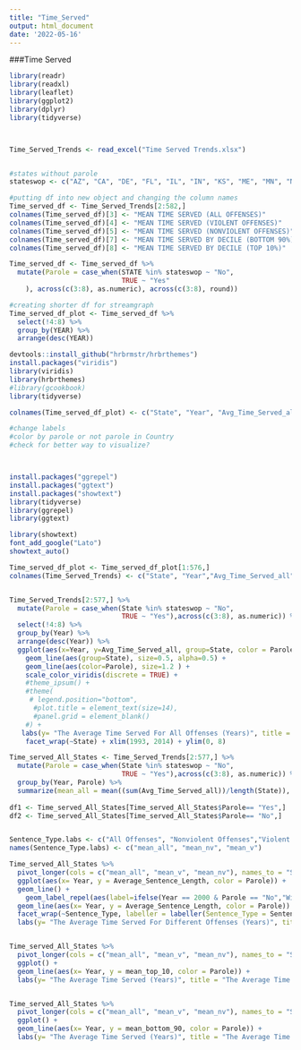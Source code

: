 ```yaml
---
title: "Time_Served"
output: html_document
date: '2022-05-16'
---
```


###Time Served


```r
library(readr)
library(readxl)
library(leaflet)
library(ggplot2)
library(dplyr)
library(tidyverse)



Time_Served_Trends <- read_excel("Time Served Trends.xlsx")


#states without parole
stateswop <- c("AZ", "CA", "DE", "FL", "IL", "IN", "KS", "ME", "MN", "NM", "NC", "OH", "OR", "VA", "WA", "WI")

#putting df into new object and changing the column names
Time_served_df <- Time_Served_Trends[2:582,]
colnames(Time_served_df)[3] <- "MEAN TIME SERVED (ALL OFFENSES)"
colnames(Time_served_df)[4] <- "MEAN TIME SERVED (VIOLENT OFFENSES)"
colnames(Time_served_df)[5] <- "MEAN TIME SERVED (NONVIOLENT OFFENSES)"
colnames(Time_served_df)[7] <- "MEAN TIME SERVED BY DECILE (BOTTOM 90%)"
colnames(Time_served_df)[8] <- "MEAN TIME SERVED BY DECILE (TOP 10%)"

Time_served_df <- Time_served_df %>%
  mutate(Parole = case_when(STATE %in% stateswop ~ "No",
                            TRUE ~ "Yes"
    ), across(c(3:8), as.numeric), across(c(3:8), round))

#creating shorter df for streamgraph
Time_served_df_plot <- Time_served_df %>%
  select(!4:8) %>%
  group_by(YEAR) %>%
  arrange(desc(YEAR))

devtools::install_github("hrbrmstr/hrbrthemes")
install.packages("viridis")
library(viridis)
library(hrbrthemes)
#library(gcookbook)
library(tidyverse)

colnames(Time_served_df_plot) <- c("State", "Year", "Avg_Time_Served_all", "Parole")

```

```r
#change labels
#color by parole or not parole in Country
#check for better way to visualize?



install.packages("ggrepel")
install.packages("ggtext")
install.packages("showtext")
library(tidyverse)
library(ggrepel)
library(ggtext)

library(showtext)
font_add_google("Lato")
showtext_auto()

Time_served_df_plot <- Time_served_df_plot[1:576,]
colnames(Time_Served_Trends) <- c("State", "Year","Avg_Time_Served_all","Avg_Time_Served_v","Avg_Time_Served_nv","time_served_90_percentile","Avg_Time_Served_Bottom_90_perc","Avg_Time_Served_Top_10_perc")


Time_Served_Trends[2:577,] %>%
  mutate(Parole = case_when(State %in% stateswop ~ "No",
                            TRUE ~ "Yes"),across(c(3:8), as.numeric)) %>%
  select(!4:8) %>%
  group_by(Year) %>%
  arrange(desc(Year)) %>%
  ggplot(aes(x=Year, y=Avg_Time_Served_all, group=State, color = Parole)) +
    geom_line(aes(group=State), size=0.5, alpha=0.5) +
    geom_line(aes(color=Parole), size=1.2 ) +
    scale_color_viridis(discrete = TRUE) +
    #theme_ipsum() +
    #theme(
     # legend.position="bottom",
      #plot.title = element_text(size=14),
      #panel.grid = element_blank()
    #) +
   labs(y= "The Average Time Served For All Offenses (Years)", title = "The Average Time Served For All Offenses In Each State") +
    facet_wrap(~State) + xlim(1993, 2014) + ylim(0, 8)

```

``` r

Time_served_All_States <- Time_Served_Trends[2:577,] %>%
  mutate(Parole = case_when(State %in% stateswop ~ "No",
                            TRUE ~ "Yes"),across(c(3:8), as.numeric)) %>%
  group_by(Year, Parole) %>%
  summarize(mean_all = mean((sum(Avg_Time_Served_all))/length(State)), mean_v = mean((sum(Avg_Time_Served_v))/length(State)), mean_nv = mean((sum(Avg_Time_Served_nv))/length(State)), mean_bottom_90 = mean((sum(Avg_Time_Served_Bottom_90_perc))/length(State)), mean_top_10 = mean((sum(Avg_Time_Served_Top_10_perc))/length(State)))
  
df1 <- Time_served_All_States[Time_served_All_States$Parole== "Yes",]   
df2 <- Time_served_All_States[Time_served_All_States$Parole== "No",]   


Sentence_Type.labs <- c("All Offenses", "Nonviolent Offenses","Violent Offenses")
names(Sentence_Type.labs) <- c("mean_all", "mean_nv", "mean_v")

Time_served_All_States %>%
  pivot_longer(cols = c("mean_all", "mean_v", "mean_nv"), names_to = "Sentence_Type", values_to = "Average_Sentence_Length") %>%
  ggplot(aes(x= Year, y = Average_Sentence_Length, color = Parole)) +
  geom_line() +
    geom_label_repel(aes(label=ifelse(Year == 2000 & Parole == "No","Wisconsin abolished parole",'')), size = 2, vjust = 0, nudge_y = 1.25, max.overlaps = 12) +
  geom_line(aes(x= Year, y = Average_Sentence_Length, color = Parole)) + 
  facet_wrap(~Sentence_Type, labeller = labeller(Sentence_Type = Sentence_Type.labs)) +
  labs(y= "The Average Time Served For Different Offenses (Years)", title = "The Average Time Served For Different Types of Offenses In All States") + xlim(1989, 2014) + ylim(0, 6.5)



```


```r

Time_served_All_States %>%
  pivot_longer(cols = c("mean_all", "mean_v", "mean_nv"), names_to = "Sentence_Type", values_to = "Average_Sentence_Length") %>%
  ggplot() + 
  geom_line(aes(x= Year, y = mean_top_10, color = Parole)) + 
  labs(y= "The Average Time Served (Years)", title = "The Average Time Served by the Top 10% of the Prison Pop. in All States") + xlim(1989, 2014) + ylim(0, 22.5)


Time_served_All_States %>%
  pivot_longer(cols = c("mean_all", "mean_v", "mean_nv"), names_to = "Sentence_Type", values_to = "Average_Sentence_Length") %>%
  ggplot() + 
  geom_line(aes(x= Year, y = mean_bottom_90, color = Parole)) +
  labs(y= "The Average Time Served (Years)", title = "The Average Time Served by the Bottom 90% of the Prison Pop. in All States") + xlim(1989, 2014) + ylim(0, 2.8)
  

```



